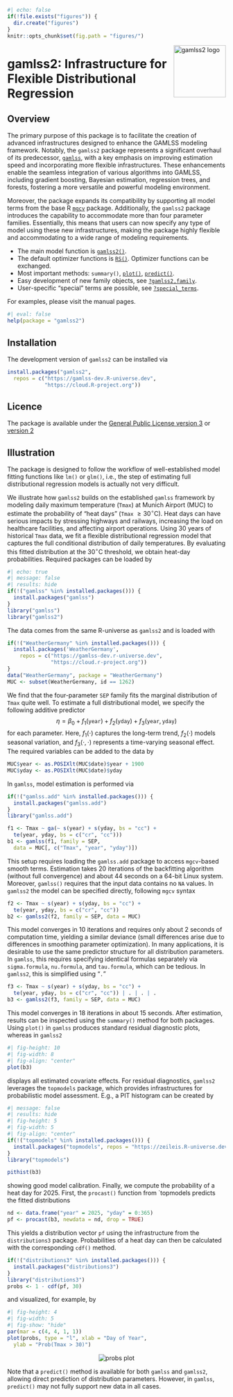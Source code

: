 <!-- README.md is generated from README.qmd via: quarto render README.qmd --to gfm -->

```r
#| echo: false
if(!file.exists("figures")) {
  dir.create("figures")
}
knitr::opts_chunk$set(fig.path = "figures/")
```

<img src="https://gamlss-dev.github.io/gamlss2/gamlss2.png" align="right" alt="gamlss2 logo" width="120" />

# gamlss2: Infrastructure for Flexible Distributional Regression

## Overview

The primary purpose of this package is to facilitate the creation of advanced infrastructures
designed to enhance the GAMLSS modeling framework. Notably, the `gamlss2` package represents a
significant overhaul of its predecessor, [`gamlss`](https://cran.r-project.org/package=gamlss),
with a key emphasis on improving estimation
speed and incorporating more flexible infrastructures. These enhancements enable the seamless
integration of various algorithms into GAMLSS, including gradient boosting, Bayesian estimation,
regression trees, and forests, fostering a more versatile and powerful modeling environment.

Moreover, the package expands its compatibility by supporting all model terms from the base
R [`mgcv`](https://cran.r-project.org/package=mgcv) package. Additionally, the `gamlss2` package
introduces the capability to accommodate more than four parameter families. Essentially, this
means that users can now specify any type of model using these new infrastructures, making the
package highly flexible and accommodating to a wide range of modeling requirements.

* The main model function is [`gamlss2()`](https://gamlss-dev.github.io/gamlss2/man/gamlss2.html).
* The default optimizer functions is [`RS()`](https://gamlss-dev.github.io/gamlss2/man/RS_CG.html). Optimizer functions can be exchanged.
* Most important methods: `summary()`, [`plot()`](https://gamlss-dev.github.io/gamlss2/man/plots.html), [`predict()`](https://gamlss-dev.github.io/gamlss2/man/predict.gamlss2.html).
* Easy development of new family objects, see [`?gamlss2,family`](https://gamlss-dev.github.io/gamlss2/man/gamlss2.family.html).
* User-specific "special" terms are possible, see [`?special_terms`](https://gamlss-dev.github.io/gamlss2/man/special_terms.html).

For examples, please visit the manual pages.

```r
#| eval: false
help(package = "gamlss2")
```

## Installation

The development version of `gamlss2` can be installed via

```r
install.packages("gamlss2",
  repos = c("https://gamlss-dev.R-universe.dev",
            "https://cloud.R-project.org"))
```

## Licence

The package is available under the
[General Public License version 3](https://www.gnu.org/licenses/gpl-3.0.html)
or [version 2](https://www.gnu.org/licenses/old-licenses/gpl-2.0.html)

## Illustration

The package is designed to follow the workflow of well-established model fitting functions
like `lm()` or `glm()`, i.e., the step of estimating full distributional regression models
is actually not very difficult.

We illustrate how `gamlss2` builds on the established `gamlss` framework by 
modeling daily maximum temperature (`Tmax`) at Munich Airport (MUC) to estimate
the probability of "heat days" (`Tmax` $\geq 30^\circ\text{C}$).
Heat days can have serious impacts by stressing highways and railways, increasing the
load on healthcare facilities, and affecting airport operations.
Using 30 years of historical `Tmax` data, we fit a flexible distributional
regression model that captures the full conditional distribution of daily temperatures. 
By evaluating this fitted distribution at the 30$^\circ$C threshold, we obtain
heat-day probabilities. Required packages can be loaded by

```r
#| echo: true
#| message: false
#| results: hide
if(!("gamlss" %in% installed.packages())) {
  install.packages("gamlss")
}
library("gamlss")
library("gamlss2")
```

The data comes from the same R-universe as `gamlss2` and is loaded with

```r
if(!("WeatherGermany" %in% installed.packages())) {
  install.packages('WeatherGermany',
    repos = c("https://gamlss-dev.r-universe.dev",
              "https://cloud.r-project.org"))
}
data("WeatherGermany", package = "WeatherGermany")
MUC <- subset(WeatherGermany, id == 1262)
```

We find that the four-parameter `SEP` family fits the marginal distribution of `Tmax`
quite well. To estimate a full distributional model, we specify the following additive predictor
$$
\eta = \beta_0 + f_1(\mathtt{year}) + f_2(\mathtt{yday}) + f_3(\mathtt{year}, \mathtt{yday})
$$
for each parameter. Here, $f_1( \cdot )$ captures the long-term trend, $f_2( \cdot )$ models
seasonal variation, and $f_3( \cdot, \cdot )$ represents a time-varying seasonal effect.
The required variables can be added to the data by

```r
MUC$year <- as.POSIXlt(MUC$date)$year + 1900
MUC$yday <- as.POSIXlt(MUC$date)$yday
```

In `gamlss`, model estimation is performed via

```r
if(!("gamlss.add" %in% installed.packages())) {
  install.packages("gamlss.add")
}
library("gamlss.add")
```
```r
f1 <- Tmax ~ ga(~ s(year) + s(yday, bs = "cc") +
  te(year, yday, bs = c("cr", "cc")))
b1 <- gamlss(f1, family = SEP,
  data = MUC[, c("Tmax", "year", "yday")])
```

This setup requires loading the `gamlss.add` package to access `mgcv`-based
smooth terms. Estimation takes 20 iterations of the backfitting algorithm (without full convergence) 
and about 44 seconds on a 64-bit Linux system. Moreover, `gamlss()` requires that the
input data contains no `NA` values. In `gamlss2` the model can be
specified directly, following `mgcv` syntax

```r
f2 <- Tmax ~ s(year) + s(yday, bs = "cc") +
  te(year, yday, bs = c("cr", "cc"))
b2 <- gamlss2(f2, family = SEP, data = MUC)
```

This model converges in 10 iterations and requires only about 2 seconds of computation time, 
yielding a similar deviance (small differences arise due to differences in smoothing
parameter optimization). In many applications, it is desirable to use the same predictor
structure for all distribution parameters. In `gamlss`, this requires specifying
identical formulas separately via `sigma.formula`, `nu.formula`, and
`tau.formula`, which can be tedious. In `gamlss2`, this is simplified using "`.`"

```r
f3 <- Tmax ~ s(year) + s(yday, bs = "cc") +
  te(year, yday, bs = c("cr", "cc")) | . | . | .
b3 <- gamlss2(f3, family = SEP, data = MUC)
```

This model converges in 18 iterations in about 15 seconds. After estimation, results can be
inspected using the `summary()` method for both packages. Using `plot()` in
`gamlss` produces standard residual diagnostic plots, whereas in `gamlss2`

```r
#| fig-height: 10
#| fig-width: 8
#| fig-align: "center"
plot(b3)
```

displays all estimated covariate effects. For residual diagnostics, `gamlss2` leverages
the `topmodels` package, which provides infrastructures for probabilistic model assessment.
E.g., a PIT histogram can be created by

```r
#| message: false
#| results: hide
#| fig-height: 5
#| fig-width: 5
#| fig-align: "center"
if(!("topmodels" %in% installed.packages())) {
  install.packages("topmodels", repos = "https://zeileis.R-universe.dev")
}
library("topmodels")

pithist(b3)
```

showing good model calibration. Finally, we compute the probability of a heat day for 2025.
First, the `procast()` function from `topmodels predicts the fitted distributions

```r
nd <- data.frame("year" = 2025, "yday" = 0:365)
pf <- procast(b3, newdata = nd, drop = TRUE)
```

This yields a distribution vector `pf` using the infrastructure from the
`distributions3` package. Probabilities of a heat day can then be calculated
with the corresponding `cdf()` method.

```r
if(!("distributions3" %in% installed.packages())) {
  install.packages("distributions3")
}
library("distributions3")
probs <- 1 - cdf(pf, 30)
```

and visualized, for example, by

```r
#| fig-height: 4
#| fig-width: 5
#| fig-show: "hide"
par(mar = c(4, 4, 1, 1))
plot(probs, type = "l", xlab = "Day of Year",
  ylab = "Prob(Tmax > 30)")
```

```{=html}
<p align="center">
  <img src="figures/probs-1.png" alt="probs plot">
</p>
```

Note that a `predict()` method is available for both `gamlss` and `gamlss2`,
allowing direct prediction of distribution parameters. However, in `gamlss`,
`predict()` may not fully support new data in all cases.

